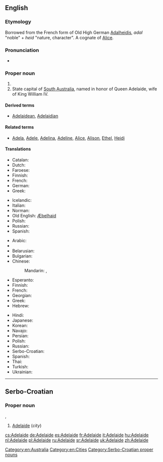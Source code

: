 {{also|Adélaïde}}
==English==

{{wikipedia}}

===Etymology===
Borrowed from the French form of Old High German [[Adalheidis]], ''adal'' "noble" + ''heid'' "nature, character". A cognate of [[Alice]].

===Pronunciation===
* {{IPA|/ˈædəleɪd/|lang=en}}

===Proper noun===
{{en-proper noun}}

# {{given name|female|from=Germanic}}
# State capital of [[South Australia]], named in honor of Queen Adelaide, wife of King William IV.

====Derived terms====
* [[Adelaidean]], [[Adelaidian]]

====Related terms====
* [[Adela]], [[Adele]], [[Adelina]], [[Adeline]], [[Alice]], [[Alison]], [[Ethel]], [[Heidi]]

====Translations====
{{trans-top|female given name}}
* Catalan: {{t-|ca|Adelaida|f}}
* Dutch: {{t-|nl|Adelheid|f}}
* Faroese: {{t|fo|Aðalheiður|f}}
* Finnish: {{t+|fi|Aada}}
* French: {{t+|fr|Adélaïde|f}}
* German: {{t+|de|Adelheid|f}}
* Greek: {{t-|el|Αδελαΐδα|f|tr=Adelaḯda}}
{{trans-mid}}
* Icelandic: {{t+|is|Aðalheiður}}
* Italian: {{t+|it|Adelaide}}
* Norman: {{tø|roa-nor|Délaïde|f}}
* Old English: [[Æþelhaid]]
* Polish: {{t+|pl|Adelajda|f}}
* Russian: {{t+|ru|Аделаида|f|tr=Adɛlaída}}
* Spanish: {{t+|es|Adelaida|f}}
{{trans-bottom}}

{{trans-top|state capital of South Australia}}
* Arabic: {{t-|ar|أديليد|m|tr='adiliid}}
* {{trreq|hy}}
* Belarusian: {{t-|be|Адэлаіда|f|tr=Adelaída}}
* Bulgarian: {{t-|bg|Аделейд|m|tr=Ádelejd}}
* Chinese:
*: Mandarin: {{t|cmn|阿德萊德|sc=Hani}},  {{t|cmn|阿德莱德|tr=Ādéláidé|sc=Hani}}
* Esperanto: {{t-|eo|Adelajdo}}
* Finnish: {{t-|fi|Adelaide}}
* French: {{t+|fr|Adélaïde}}
* Georgian: {{t-|ka|ადელაიდა|tr=adelaida|sc=Geor}}
* Greek: {{t-|el|Αδελαΐδα|f|tr=Adelaḯda}}
* Hebrew: {{t-|he|אדלייד}}
{{trans-mid}}
* Hindi: {{t-|hi|एडिलेड|tr=eḍileḍ}}
* Japanese: {{t-|ja|アデレード|tr=Aderēdo}}
* Korean: {{t-|ko|애들레이드|tr=Aedeulleideu|sc=Hang}}
* Navajo: {{tø|nv|Aadeeladii}}
* Persian: {{t-|fa|آدلاید}}
* Polish: {{t+|pl|Adelajda|f}}
* Russian: {{t+|ru|Аделаида|f|tr=Adɛlaída}}
* Serbo-Croatian: {{t-|sh|Adelaide|m}}
* Spanish: {{t+|es|Adelaida|f}}
* Thai: {{t-|th|แอดิเลด|tr=ae-dì-lâyt}}
* Turkish: {{t-|tr|Adelaide}}
* Ukrainian: {{t-|uk|Аделаїда|f|tr=Adelajída}}
{{trans-bottom}}

[[Category:en:Australia]]
[[Category:en:Cities]]

----

==Serbo-Croatian==

===Proper noun===
{{head|sh|noun|sc=Latn|no known Cyrillic variant}} {{m}}, {{f}}

# [[#English|Adelaide]] (''city'')

[[Category:Serbo-Croatian proper nouns]]

[[cs:Adelaide]]
[[de:Adelaide]]
[[es:Adelaide]]
[[fr:Adelaide]]
[[it:Adelaide]]
[[hu:Adelaide]]
[[nl:Adelaide]]
[[pl:Adelaide]]
[[ru:Adelaide]]
[[sr:Adelaide]]
[[uk:Adelaide]]
[[zh:Adelaide]]